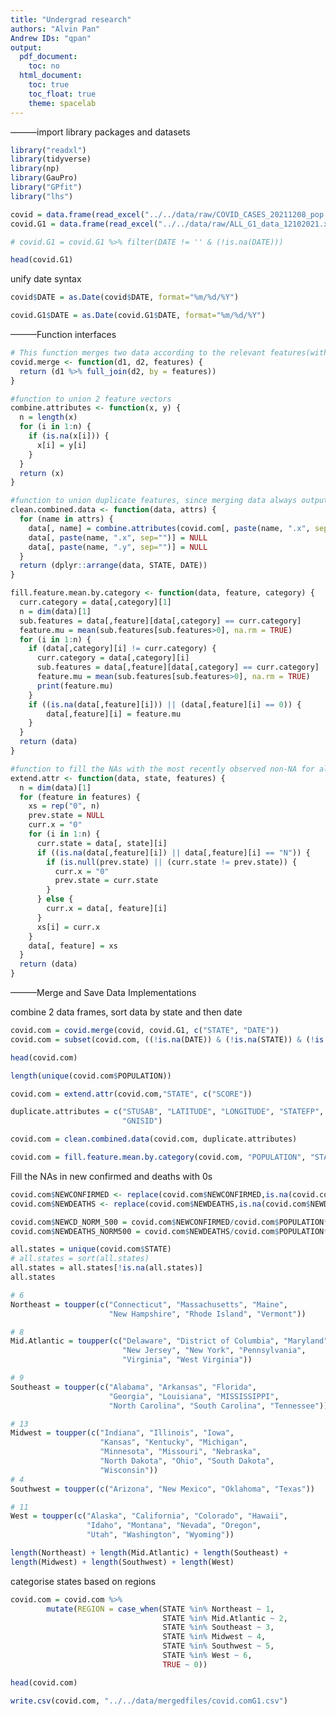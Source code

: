 ```yaml
---
title: "Undergrad research"
authors: "Alvin Pan"
Andrew IDs: "qpan"
output:
  pdf_document:
    toc: no
  html_document:
    toc: true
    toc_float: true
    theme: spacelab
---
```


---------import library packages and datasets

```r
library("readxl")
library(tidyverse)
library(np)
library(GauPro)
library("GPfit")
library("lhs")
```



```r
covid = data.frame(read_excel("../../data/raw/COVID_CASES_20211208_pop.xlsx"))
covid.G1 = data.frame(read_excel("../../data/raw/ALL_G1_data_12102021.xlsx"))
```


```r
# covid.G1 = covid.G1 %>% filter(DATE != '' & (!is.na(DATE)))
``` 

```r
head(covid.G1)
```



unify date syntax
```r
covid$DATE = as.Date(covid$DATE, format="%m/%d/%Y")
```



```r
covid.G1$DATE = as.Date(covid.G1$DATE, format="%m/%d/%Y")
```



---------Function interfaces

```r
# This function merges two data according to the relevant features(without data cleaning)
covid.merge <- function(d1, d2, features) {
  return (d1 %>% full_join(d2, by = features))
}
```

```r
#function to union 2 feature vectors
combine.attributes <- function(x, y) {
  n = length(x)
  for (i in 1:n) {
    if (is.na(x[i])) {
      x[i] = y[i]
    }
  }
  return (x)
}
```


```r
#function to union duplicate features, since merging data always outputs duplicated features
clean.combined.data <- function(data, attrs) {
  for (name in attrs) {
    data[, name] = combine.attributes(covid.com[, paste(name, ".x", sep="")], covid.com[, paste(name, ".y", sep="")])
    data[, paste(name, ".x", sep="")] = NULL
    data[, paste(name, ".y", sep="")] = NULL
  }
  return (dplyr::arrange(data, STATE, DATE))
}
```


```r
fill.feature.mean.by.category <- function(data, feature, category) {
  curr.category = data[,category][1]
  n = dim(data)[1]
  sub.features = data[,feature][data[,category] == curr.category]
  feature.mu = mean(sub.features[sub.features>0], na.rm = TRUE)
  for (i in 1:n) {
    if (data[,category][i] != curr.category) {
      curr.category = data[,category][i]
      sub.features = data[,feature][data[,category] == curr.category]
      feature.mu = mean(sub.features[sub.features>0], na.rm = TRUE)
      print(feature.mu)
    } 
    if ((is.na(data[,feature][i])) || (data[,feature][i] == 0)) {
        data[,feature][i] = feature.mu
    }
  }
  return (data)
}
```


```r
#function to fill the NAs with the most recently observed non-NA for all input features of data frame
extend.attr <- function(data, state, features) {
  n = dim(data)[1]
  for (feature in features) {
    xs = rep("0", n)
    prev.state = NULL
    curr.x = "0"
    for (i in 1:n) {
      curr.state = data[, state][i]
      if ((is.na(data[,feature][i]) || data[,feature][i] == "N")) {
        if (is.null(prev.state) || (curr.state != prev.state)) {
          curr.x = "0"
          prev.state = curr.state
        }
      } else {
        curr.x = data[, feature][i]
      }
      xs[i] = curr.x
    }  
    data[, feature] = xs
  }
  return (data)
}
```


---------Merge and Save Data Implementations


combine 2 data frames, sort data by state and then date
```r
covid.com = covid.merge(covid, covid.G1, c("STATE", "DATE"))
covid.com = subset(covid.com, ((!is.na(DATE)) & (!is.na(STATE)) & (!is.na(POPULATION))))
```

```r
head(covid.com)
```

```r
length(unique(covid.com$POPULATION))
```



```r
covid.com = extend.attr(covid.com,"STATE", c("SCORE"))
```

```r
duplicate.attributes = c("STUSAB", "LATITUDE", "LONGITUDE", "STATEFP", 
                         "GNISID")
```


```r
covid.com = clean.combined.data(covid.com, duplicate.attributes)
```


```r
covid.com = fill.feature.mean.by.category(covid.com, "POPULATION", "STATE")
```


Fill the NAs in new confirmed and deaths with 0s
```r
covid.com$NEWCONFIRMED <- replace(covid.com$NEWCONFIRMED,is.na(covid.com$NEWCONFIRMED), 0)
covid.com$NEWDEATHS <- replace(covid.com$NEWDEATHS,is.na(covid.com$NEWDEATHS), 0)
```


```r
covid.com$NEWCD_NORM_500 = covid.com$NEWCONFIRMED/covid.com$POPULATION*50000
covid.com$NEWDEATHS_NORM500 = covid.com$NEWDEATHS/covid.com$POPULATION*50000
```



```r
all.states = unique(covid.com$STATE)
# all.states = sort(all.states)
all.states = all.states[!is.na(all.states)]
all.states
```



```r
# 6
Northeast = toupper(c("Connecticut", "Massachusetts", "Maine", 
                      "New Hampshire", "Rhode Island", "Vermont"))

# 8
Mid.Atlantic = toupper(c("Delaware", "District of Columbia", "Maryland", 
                         "New Jersey", "New York", "Pennsylvania",
                         "Virginia", "West Virginia"))

# 9
Southeast = toupper(c("Alabama", "Arkansas", "Florida",
                      "Georgia", "Louisiana", "MISSISSIPPI",
                      "North Carolina", "South Carolina", "Tennessee"))

# 13
Midwest = toupper(c("Indiana", "Illinois", "Iowa", 
                    "Kansas", "Kentucky", "Michigan",
                    "Minnesota", "Missouri", "Nebraska",
                    "North Dakota", "Ohio", "South Dakota",
                    "Wisconsin"))
# 4
Southwest = toupper(c("Arizona", "New Mexico", "Oklahoma", "Texas"))

# 11
West = toupper(c("Alaska", "California", "Colorado", "Hawaii",
                 "Idaho", "Montana", "Nevada", "Oregon",
                 "Utah", "Washington", "Wyoming"))
```



```r
length(Northeast) + length(Mid.Atlantic) + length(Southeast) + 
length(Midwest) + length(Southwest) + length(West)
```


categorise states based on regions
```r
covid.com = covid.com %>%
        mutate(REGION = case_when(STATE %in% Northeast ~ 1,
                                  STATE %in% Mid.Atlantic ~ 2,
                                  STATE %in% Southeast ~ 3,
                                  STATE %in% Midwest ~ 4,
                                  STATE %in% Southwest ~ 5,
                                  STATE %in% West ~ 6,
                                  TRUE ~ 0))
```



```r
head(covid.com)
```


```r
write.csv(covid.com, "../../data/mergedfiles/covid.comG1.csv")
```
